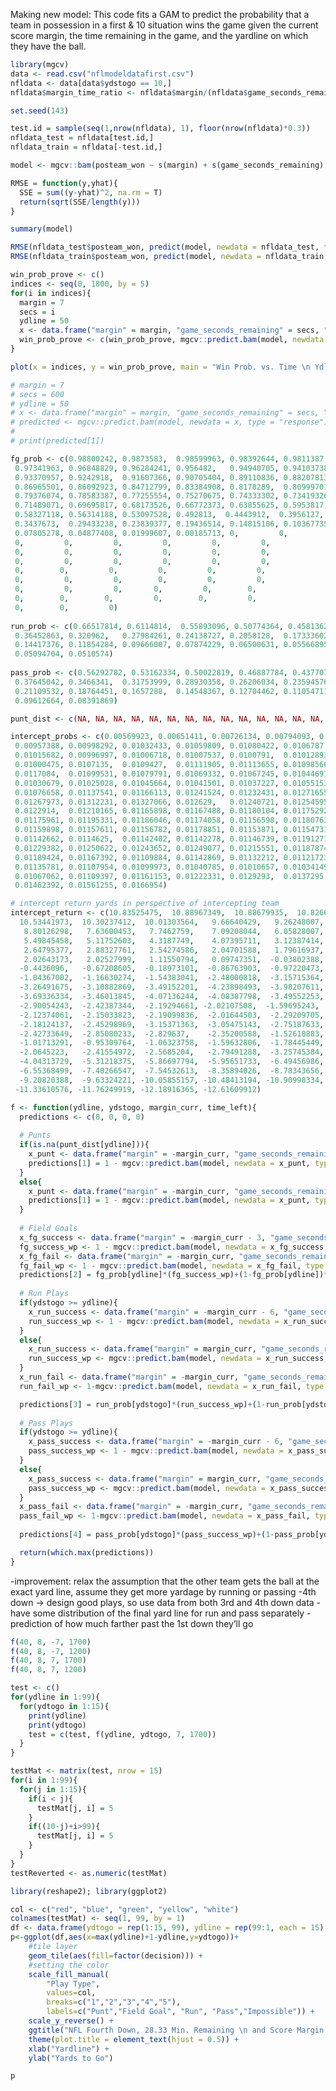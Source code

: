 Making new model:
This code fits a GAM to predict the probability that a team in possession in a first & 10 situation wins the game given the current score margin, the time remaining in the game, and the yardline on which they have the ball.
```r
library(mgcv)
data <- read.csv("nflmodeldatafirst.csv")
nfldata <- data[data$ydstogo == 10,]
nfldata$margin_time_ratio <- nfldata$margin/(nfldata$game_seconds_remaining + 1)

set.seed(143)

test.id = sample(seq(1,nrow(nfldata), 1), floor(nrow(nfldata)*0.3))
nfldata_test = nfldata[test.id,]
nfldata_train = nfldata[-test.id,]

model <- mgcv::bam(posteam_won ~ s(margin) + s(game_seconds_remaining) + s(margin_time_ratio) + s(yardline_100), data = nfldata_train, family = "binomial")

RMSE = function(y,yhat){
  SSE = sum((y-yhat)^2, na.rm = T) 
  return(sqrt(SSE/length(y)))
}

summary(model)

RMSE(nfldata_test$posteam_won, predict(model, newdata = nfldata_test, type = "response"))
RMSE(nfldata_train$posteam_won, predict(model, newdata = nfldata_train, type = "response"))
```


```r
win_prob_prove <- c()
indices <- seq(0, 1800, by = 5)
for(i in indices){
  margin = 7
  secs = i
  ydline = 50
  x <- data.frame("margin" = margin, "game_seconds_remaining" = secs, "margin_time_ratio" = margin/(secs+1), "yardline_100" = ydline)
  win_prob_prove <- c(win_prob_prove, mgcv::predict.bam(model, newdata = x, type = "response"))
}

plot(x = indices, y = win_prob_prove, main = "Win Prob. vs. Time \n Ydline = 50, Margin = +1", xlab = "Seconds Remaining", ylab = "Win Probability")

# margin = 7
# secs = 600
# ydline = 50
# x <- data.frame("margin" = margin, "game_seconds_remaining" = secs, "margin_time_ratio" = margin/(secs+1), "yardline_100" = ydline)
# predicted <- mgcv::predict.bam(model, newdata = x, type = "response")
# 
# print(predicted[1])
```

```r
fg_prob <- c(0.98800242, 0.9873583,  0.98599963, 0.98392644, 0.9811387,  0.97763643,
 0.97341963, 0.96848829, 0.96284241, 0.956482,   0.94940705, 0.94103738,
 0.93370957, 0.9242918,  0.91607366, 0.90705404, 0.89110836, 0.88207813,
 0.86965501, 0.86092923, 0.84712799, 0.83384908, 0.8178289,  0.80999701,
 0.79376074, 0.78583387, 0.77255554, 0.75270675, 0.74333302, 0.73419326,
 0.71489071, 0.69695817, 0.68173526, 0.66772373, 0.63855625, 0.5953817,
 0.58327118, 0.56314188, 0.53097528, 0.492813,  0.4443912,  0.3956127,
 0.3437673,  0.29433238, 0.23839377, 0.19436514, 0.14815106, 0.10367735,
 0.07805278, 0.04877408, 0.01999607, 0.00185713, 0,         0,
 0,         0,         0,         0,         0,         0,
 0,         0,         0,         0,         0,         0,
 0,         0,         0,         0,         0,         0,
 0,        0,         0,         0,         0,         0,
 0,         0,         0,        0,         0,         0,
 0,         0,         0,       0,         0,        0,
 0,        0,        0,         0,        0,         0,
 0,        0,         0)
  
run_prob <- c(0.66517814, 0.6114814,  0.55893096, 0.50774364, 0.45813627, 0.41032565,
 0.36452863, 0.320962,   0.27984261, 0.24138727, 0.2058128,  0.17333602,
 0.14417376, 0.11854284, 0.09666007, 0.07874229, 0.06500631, 0.05566895,
 0.05094704, 0.0510574)
  
pass_prob <- c(0.56292782, 0.53162334, 0.50022819, 0.46887784, 0.43770777, 0.40685347,
 0.37645042, 0.3466341,  0.31753999, 0.28930358, 0.26206034, 0.23594576,
 0.21109532, 0.18764451, 0.1657288,  0.14548367, 0.12704462, 0.11054711,
 0.09612664, 0.08391869)

punt_dist <- c(NA, NA, NA, NA, NA, NA, NA, NA, NA, NA, NA, NA, NA, NA, NA, NA, NA, NA, NA, NA, NA, NA, NA, NA, NA, NA, NA, NA, NA, 21.0, 26.5, 22.4, 24.88888888888889, 24.429193899782135, 26.46545454545455, 28.542857142857144, 27.91130152848541, 29.436291370480774, 30.610798122065727, 30.971176377314613, 31.211294924818056, 32.243573667711594, 33.320163865117436, 33.58655041028643, 34.50034435261708, 35.02321112406616, 35.61324863883848, 36.076719981633126, 37.68129325782876, 37.21049030029232, 38.40101311953353, 39.26357466063348, 38.96897341449184, 39.13529143897996, 39.98149669335189, 39.85393495393495, 40.836193457466045, 40.95232506967874, 41.29328334204495, 42.23055255008767, 42.76913759890205, 41.988013241988135, 41.49182144020853, 41.10843769396473, 40.9212056199051, 42.445724175376675, 41.87753866088279, 42.80360309001928, 42.0337023657926, 42.16289637459251, 41.957361487795424, 41.3757902670112, 42.284343423176416, 42.01238879736408, 42.01292618353567, 41.69901089601185, 41.45657142857143, 42.180161433448426, 42.08737162263533, 42.38751826002272, 42.82375855805505, 42.721235546107515, 41.87293144208037, 41.513856352057196, 42.88216312056738, 42.68820695433599, 42.44019386410691, 43.09244203553146, 41.92926490984744, 42.57208165397821, 42.77272727272727, 42.62045700778095, 42.6332425892317, 40.905841269841275, 41.660869565217396, 41.84690220174091, 40.98076923076923, 39.99032258064516, 39.88888888888889)
```

```r
intercept_probs <- c(0.00569923, 0.00651411, 0.00726134, 0.00794093, 0.00855289, 0.00909721,
 0.00957388, 0.00998292, 0.01032433, 0.01059809, 0.01080422, 0.0106787,
 0.01015682, 0.00996997, 0.01006718, 0.01007537, 0.0100791,  0.01012893,
 0.01000475, 0.0107135,  0.0109427,  0.01111905, 0.01113655, 0.01098566,
 0.0117084,  0.01099531, 0.01079791, 0.01069332, 0.01067245, 0.01044697,
 0.01030679, 0.01025028, 0.01045664, 0.01041501, 0.01037227, 0.01055153,
 0.01076658, 0.01137541, 0.01166113, 0.01241524, 0.01232431, 0.01271655,
 0.01267973, 0.01312231, 0.01327066, 0.012629,   0.01240721, 0.01254595,
 0.0122914,  0.01210165, 0.01165898, 0.01167488, 0.01180104, 0.01175292,
 0.01175961, 0.01195331, 0.01186046, 0.01174058, 0.01156598, 0.01180763,
 0.01159898, 0.01157611, 0.01156782, 0.01178851, 0.01153871, 0.01154731,
 0.01142662, 0.0114625,  0.01142402, 0.01142278, 0.01146739, 0.01191271,
 0.01229382, 0.01250622, 0.01243652, 0.01249077, 0.01215551, 0.01187874,
 0.01189424, 0.01167392, 0.01109884, 0.01142869, 0.01132212, 0.01121723,
 0.01135781, 0.01107954, 0.01099973, 0.01040785, 0.01010657, 0.01034149,
 0.01067062, 0.01109397, 0.01161153, 0.01222331, 0.0129293,  0.0137295,
 0.01462392, 0.01561255, 0.0166954)

# intercept return yards in perspective of intercepting team
intercept_return <- c(10.83525475,  10.88967349,  10.88679935,  10.82663235,  10.70917247,
  10.53441973,  10.30237412,  10.01303564,   9.66640429,   9.26248007,
   8.80126298,   7.63600453,   7.7462759,    7.09208044,   6.05828007,
   5.49845458,   5.11752603,   4.3187749,    4.07395711,   3.12387414,
   2.64795377,   2.88327761,   2.54274586,   2.04701588,   1.79616937,
   2.02643173,   2.02527999,   1.11550794,   0.09747351,  -0.03802388,
  -0.4436096,   -0.67208605,  -0.18973101,  -0.86763903,  -0.97220473,
  -1.04367002,  -1.16630274,  -1.54383041,  -2.48000818,  -3.15715364,
  -3.26491675,  -3.10882869,  -3.49152201,  -4.23898493,  -3.98207611,
  -3.69336334,  -3.46013845,  -4.07136244,  -4.08387798,  -3.49552253,
  -2.90054243,  -2.42387344,  -2.19294661, -2.02107508,  -1.59695243,
  -2.12374061,  -2.15033823,  -2.19099836,  -2.01644503,  -2.29209705,
  -2.18124137,  -2.45298969,  -3.15371363,  -3.05475143,  -2.75187633,
  -2.42733649,  -2.85080233,  -2.829637,    -2.35200588,  -1.52618883,
  -1.01713291,  -0.95309764,  -1.06323758,  -1.59632806,  -1.78445449,
  -2.0645223,   -2.41554972,  -2.5685204,   -2.79491288,  -3.25745384,
  -4.04313729,  -5.31218375,  -5.86697794,  -5.95651733,  -6.49456986,
  -6.55368499,  -7.40266547,  -7.54532613,  -8.35894026,  -8.78343656,
  -9.20820388,  -9.63324221, -10.05855157, -10.48413194, -10.90998334,
 -11.33610576, -11.76249919, -12.18916365, -12.61609912)
```

```r
f <- function(ydline, ydstogo, margin_curr, time_left){
  predictions <- c(0, 0, 0, 0)
  
  # Punts
  if(is.na(punt_dist[ydline])){
    x_punt <- data.frame("margin" = -margin_curr, "game_seconds_remaining" = time_left, "margin_time_ratio" = (-margin_curr)/(time_left+1), "yardline_100" = 80)
    predictions[1] = 1 - mgcv::predict.bam(model, newdata = x_punt, type = "response")[1]
  }
  else{
    x_punt <- data.frame("margin" = -margin_curr, "game_seconds_remaining" = time_left, "margin_time_ratio" = (-margin_curr)/(time_left+1), "yardline_100" = 100-(ydline-punt_dist[ydline]))
    predictions[1] = 1 - mgcv::predict.bam(model, newdata = x_punt, type = "response")[1]
  }
  
  # Field Goals
  x_fg_success <- data.frame("margin" = -margin_curr - 3, "game_seconds_remaining" = time_left, "margin_time_ratio" = (-margin_curr - 3)/(time_left+1), "yardline_100" = 75)
  fg_success_wp <- 1 - mgcv::predict.bam(model, newdata = x_fg_success, type = "response")[1]
  x_fg_fail <- data.frame("margin" = -margin_curr, "game_seconds_remaining" = time_left, "margin_time_ratio" = (-margin_curr)/(time_left+1), "yardline_100" = min(80, 100-(ydline+8)))
  fg_fail_wp <- 1 - mgcv::predict.bam(model, newdata = x_fg_fail, type = "response")[1]
  predictions[2] = fg_prob[ydline]*(fg_success_wp)+(1-fg_prob[ydline])*(fg_fail_wp)
  
  # Run Plays
  if(ydstogo >= ydline){
    x_run_success <- data.frame("margin" = -margin_curr - 6, "game_seconds_remaining" = time_left, "margin_time_ratio" = (-margin_curr-6)/(time_left+1), "yardline_100" = 75)
    run_success_wp <- 1 - mgcv::predict.bam(model, newdata = x_run_success, type = "response")[1]
  }
  else{
    x_run_success <- data.frame("margin" = margin_curr, "game_seconds_remaining" = time_left, "margin_time_ratio" = (margin_curr)/(time_left+1), "yardline_100" = ydline-ydstogo)
    run_success_wp <- mgcv::predict.bam(model, newdata = x_run_success, type = "response")[1]
  }
  x_run_fail <- data.frame("margin" = -margin_curr, "game_seconds_remaining" = time_left, "margin_time_ratio" = (-margin_curr)/(time_left+1), "yardline_100" = 100-ydline)
  run_fail_wp <- 1-mgcv::predict.bam(model, newdata = x_run_fail, type = "response")[1]

  predictions[3] = run_prob[ydstogo]*(run_success_wp)+(1-run_prob[ydstogo])*(run_fail_wp)
  
  # Pass Plays
  if(ydstogo >= ydline){
    x_pass_success <- data.frame("margin" = -margin_curr - 6, "game_seconds_remaining" = time_left, "margin_time_ratio" = (-margin_curr-6)/(time_left+1), "yardline_100" = 75)
    pass_success_wp <- 1 - mgcv::predict.bam(model, newdata = x_pass_success, type = "response")[1]
  }
  else{
    x_pass_success <- data.frame("margin" = margin_curr, "game_seconds_remaining" = time_left, "margin_time_ratio" = (margin_curr)/(time_left+1), "yardline_100" = ydline-ydstogo)
    pass_success_wp <- mgcv::predict.bam(model, newdata = x_pass_success, type = "response")[1]
  }
  x_pass_fail <- data.frame("margin" = -margin_curr, "game_seconds_remaining" = time_left, "margin_time_ratio" = (-margin_curr)/(time_left+1), "yardline_100" = 100-ydline)
  pass_fail_wp <- 1-mgcv::predict.bam(model, newdata = x_pass_fail, type = "response")[1]
  
  predictions[4] = pass_prob[ydstogo]*(pass_success_wp)+(1-pass_prob[ydstogo])*(pass_fail_wp)

  return(which.max(predictions))
}
```


-improvement: relax the assumption that the other team gets the ball at the exact yard line, assume they get more yardage by running or passing
-4th down -> design good plays, so use data from both 3rd and 4th down data
-have some distribution of the final yard line for run and pass separately
  -prediction of how much farther past the 1st down they'll go
```r
f(40, 8, -7, 1700)
f(40, 8, -7, 1200)
f(40, 8, 7, 1700)
f(40, 8, 7, 1200)
```

```r
test <- c()
for(ydline in 1:99){
  for(ydtogo in 1:15){
    print(ydline)
    print(ydtogo)
    test = c(test, f(ydline, ydtogo, 7, 1700))
  }
}

testMat <- matrix(test, nrow = 15)
for(i in 1:99){
  for(j in 1:15){
    if(i < j){
      testMat[j, i] = 5
    }
    if((10-j)+i>99){
      testMat[j, i] = 5
    }
  }
}
testReverted <- as.numeric(testMat)

library(reshape2); library(ggplot2)

col <- c("red", "blue", "green", "yellow", "white")
colnames(testMat) <- seq(1, 99, by = 1)
df <- data.frame(ydtogo = rep(1:15, 99), ydline = rep(99:1, each = 15), decision = testReverted)
p<-ggplot(df,aes(x=max(ydline)+1-ydline,y=ydtogo))+
    #tile layer
    geom_tile(aes(fill=factor(decision))) +
    #setting the color
    scale_fill_manual(
        "Play Type",
        values=col,
        breaks=c("1","2","3","4","5"),
        labels=c("Punt","Field Goal", "Run", "Pass","Impossible")) +
    scale_y_reverse() +
    ggtitle("NFL Fourth Down, 28.33 Min. Remaining \n and Score Margin +7") +
    theme(plot.title = element_text(hjust = 0.5)) +
    xlab("Yardline") + 
    ylab("Yards to Go")

p
```